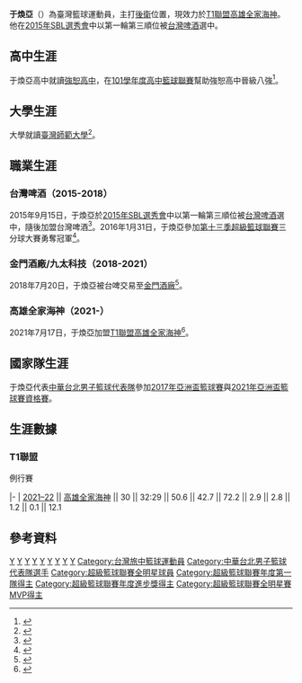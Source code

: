 {{expand|time=2017-02-06T06:03:47+00:00}}
{{NoteTA
|1=于
}}
{{Infobox basketball biography
| position = 後衛
| height_m = 1.84
| weight_kg = 80
| number = 7
| team = 高雄全家海神
| league = [[T1聯盟|T1聯盟]]
| nationality = {{ROC}}
| birth_date = {{birth_date_and_age|1993|11|30}}
| birth_place = {{TWN}}
| draft_league = SBL
| draft_year = 2015
| draft_round = 1
| draft_pick = 5
| draft_team = [[台灣啤酒籃球隊|台灣啤酒]]
| highschool =[[強恕高中|強恕高中]]
| college = [[國立臺灣師範大學|國立臺灣師範大學]]
| career_start = 2015年
| years1 = 2015–2018
| team1 = [[台灣啤酒籃球隊|台灣啤酒]]
| years2 = 2018–2021
| team2 = [[金門酒廠籃球隊|金門酒廠]] / [[九太科技籃球隊|九太科技]] / [[高雄九太科技|高雄九太科技]]
| years3 = 2019
| team3 = →[[東部陸軍籃球俱樂部|合肥原創]]
| years4 = 2021–至今
| team4 = [[高雄全家海神|高雄全家海神]]
| awards =
* [[T1聯盟年度總冠軍|T1聯盟年度總冠軍]]（[[2022年T1聯盟總冠軍賽|2022]]）
* [[超級籃球聯賽|超級籃球聯賽]]總冠軍（[[第十三季超級籃球聯賽冠軍賽|2016]]）
* [[超級籃球聯賽全明星賽|超級籃球聯賽全明星賽]]（[[2019年SBL明星賽|2019]]）
* [[超級籃球聯賽全明星賽|超級籃球聯賽全明星賽MVP]]（[[2019年SBL明星賽|2019]]）
* 2×[[超級籃球聯賽全明星賽|超級籃球聯賽三分球大賽冠軍]]（2016、2017）
| medal_templates =
{{MedalSport | 男子[[籃球|籃球]]}}
{{MedalCountry|{{TPE}}}}
{{MedalCompetition|[[東亞籃球錦標賽|東亞籃球錦標賽]]}}
{{MedalGold | [[2017年東亞籃球錦標賽|2017 日本]] | [[中華台北男子籃球代表隊|團隊]]}}
}}

'''于煥亞'''（{{bd|1993年|11月30日|catIdx=阿亞}}）為臺灣籃球運動員，主打[[後衛_(籃球)|後衛]]位置，現效力於[[T1聯盟|T1聯盟]][[高雄全家海神|高雄全家海神]]。他在[[2015年SBL選秀|2015年SBL選秀會]]中以第一輪第三順位被[[台灣啤酒籃球隊|台灣啤酒]]選中。

==高中生涯==
于煥亞高中就讀[[強恕高中|強恕高中]]，在[[101學年度高中籃球聯賽|101學年度高中籃球聯賽]]幫助強恕高中晉級八強<ref>{{cite news |title=HBL／能仁4連勝進八強　于煥亞狂飆分助強恕重返八強 |url=https://sports.ettoday.net/news/16401 |accessdate=2022-03-08 |work=ETtoday運動雲 |date=2012-01-01 |archive-date=2022-03-08 |archive-url=https://web.archive.org/web/20220308135552/https://sports.ettoday.net/news/16401 }}</ref>。

==大學生涯==
大學就讀[[臺灣師範大學|臺灣師範大學]]<ref>{{cite news|author1=杜亦君|title=義大盃／台師大「自走砲」求轉型　于煥亞盼闖SBL舞台|url=https://sports.ettoday.net/news/413354|accessdate=2022-03-08|work=ETtoday運動雲|date=2014-10-15|archive-date=2022-03-08|archive-url=https://web.archive.org/web/20220308135552/https://sports.ettoday.net/news/413354}}</ref>。

==職業生涯==
===台灣啤酒（2015-2018）===
2015年9月15日，于煥亞於[[2015年SBL選秀|2015年SBL選秀會]]中以第一輪第三順位被[[台灣啤酒籃球隊|台灣啤酒]]選中，隨後加盟台灣啤酒<ref>{{cite news |author1=杜亦君 |title=沒當狀元也開心　神射于煥亞笑入台啤懷抱 |url=https://sports.ettoday.net/news/565138 |accessdate=2022-03-08 |work=ETtoday運動雲 |date=2015-09-05 |archive-date=2022-03-08 |archive-url=https://web.archive.org/web/20220308041620/https://sports.ettoday.net/news/565138 }}</ref>。2016年1月31日，于煥亞參加[[第十三季超級籃球聯賽|第十三季超級籃球聯賽]]三分球大賽勇奪冠軍<ref>{{cite news |author1=陳怡誠 |title=SBL》一球之差 于煥亞奪三分球冠軍 |url=https://www.chinatimes.com/realtimenews/20160131003832-260403?chdtv |accessdate=2022-03-08 |work=中時電子報 |date=2016-01-31 |archive-date=2022-03-08 |archive-url=https://web.archive.org/web/20220308135551/https://www.chinatimes.com/realtimenews/20160131003832-260403?chdtv }}</ref>。

===金門酒廠/九太科技（2018-2021）===
2018年7月20日，于煥亞被台啤交易至[[金門酒廠男子籃球隊|金門酒廠]]<ref>{{cite news |author1=杜亦君 |title=金酒、台啤重磅交易！　于煥亞、黃泓瀚互換東家確定 |url=https://sports.ettoday.net/news/1217560 |accessdate=2022-03-08 |work=ETtoday運動雲 |date=2018-07-21 |archive-date=2022-03-08 |archive-url=https://web.archive.org/web/20220308135554/https://sports.ettoday.net/news/1217560 }}</ref>。

===高雄全家海神（2021-）===
2021年7月17日，于煥亞加盟[[T1聯盟|T1聯盟]][[高雄全家海神|高雄全家海神]]<ref>{{Facebook post |name=高雄海神 |title=Facebook貼文 |user=ktown.aquas |id=116876340659985 |accessdate=2021-07-28 |date=2021-07-17}}</ref>。

==國家隊生涯==
于煥亞代表[[中華台北男子籃球代表隊|中華台北男子籃球代表隊]]參加[[2017年亞洲盃籃球賽|2017年亞洲盃籃球賽]]與[[2021年亞洲盃籃球賽資格賽|2021年亞洲盃籃球賽資格賽]]。

== 生涯數據 ==
{{Basketball player statistics legend}}
=== T1聯盟 ===
;例行賽
{{Basketball player statistics start|no-league=yes|2P=yes}}
|-
| [[2021–22年T1聯盟賽季|2021–22]] || [[2021–22年高雄全家海神賽季|高雄全家海神]] || 30 || 32:29 || 50.6 || 42.7 || 72.2 || 2.9 || 2.8 || 1.2 || 0.1 || 12.1
{{s-end}}

== 參考資料 ==
{{reflist}}

{{高雄全家海神現役球員名單}}
{{Navboxes|list=
{{2015年SBL選秀}}
{{台灣啤酒籃球隊第十三季超級籃球聯賽總冠軍}}
{{高雄全家海神2021–22年賽季T1聯盟總冠軍}}
}}
[[Category:台灣男子籃球運動員|Y]]
[[Category:台灣啤酒籃球隊選秀指名|Y]]
[[Category:台灣啤酒籃球隊球員|Y]]
[[Category:金門酒廠籃球隊球員|Y]]
[[Category:九太科技籃球隊球員|Y]]
[[Category:高雄全家海神球員|Y]]
[[Category:強恕高中籃球隊球員|Y]]
[[Category:國立臺灣師範大學籃球隊球員|Y]]
[[Category:于姓|Y]]
[[Category:台灣旅中籃球運動員|Category:台灣旅中籃球運動員]]
[[Category:中華台北男子籃球代表隊選手|Category:中華台北男子籃球代表隊選手]]
[[Category:超級籃球聯賽全明星球員|Category:超級籃球聯賽全明星球員]]
[[Category:超級籃球聯賽年度第一隊得主|Category:超級籃球聯賽年度第一隊得主]]
[[Category:超級籃球聯賽年度進步獎得主|Category:超級籃球聯賽年度進步獎得主]]
[[Category:超級籃球聯賽全明星賽MVP得主|Category:超級籃球聯賽全明星賽MVP得主]]